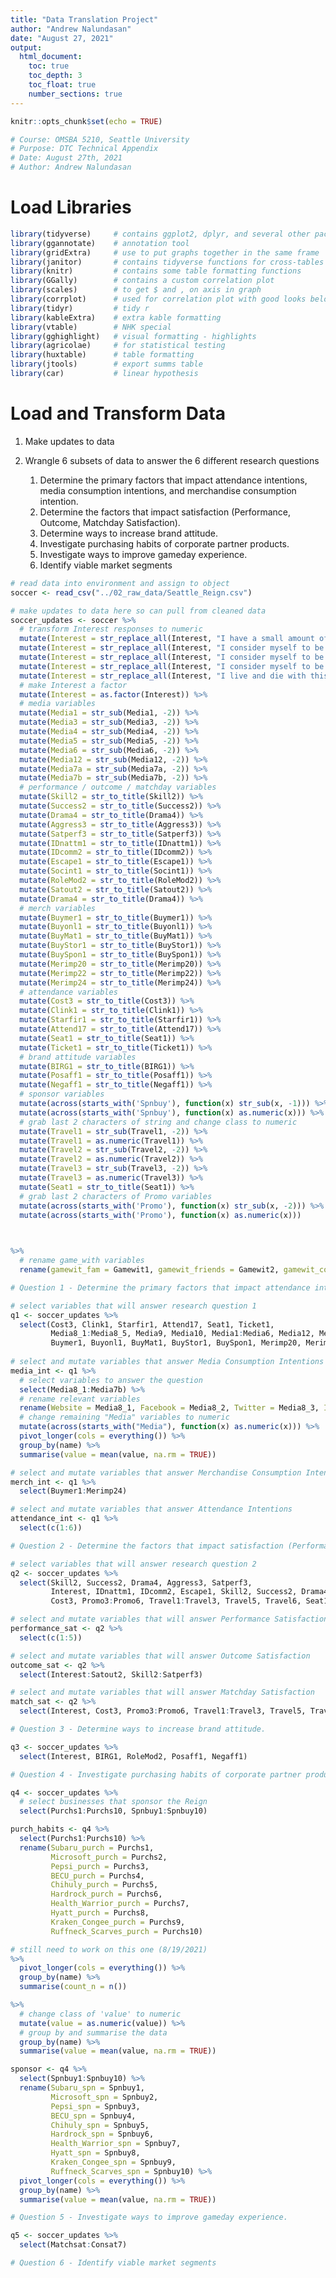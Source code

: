 ```yaml
---
title: "Data Translation Project"
author: "Andrew Nalundasan"
date: "August 27, 2021"   
output: 
  html_document:
    toc: true
    toc_depth: 3
    toc_float: true
    number_sections: true
---
```


```r
knitr::opts_chunk$set(echo = TRUE)
```

```r
# Course: OMSBA 5210, Seattle University
# Purpose: DTC Technical Appendix
# Date: August 27th, 2021
# Author: Andrew Nalundasan

```

# Load Libraries

```r
library(tidyverse)     # contains ggplot2, dplyr, and several other packages
library(ggannotate)    # annotation tool
library(gridExtra)     # use to put graphs together in the same frame
library(janitor)       # contains tidyverse functions for cross-tables
library(knitr)         # contains some table formatting functions
library(GGally)        # contains a custom correlation plot
library(scales)        # to get $ and , on axis in graph
library(corrplot)      # used for correlation plot with good looks below
library(tidyr)         # tidy r
library(kableExtra)    # extra kable formatting
library(vtable)        # NHK special
library(gghighlight)   # visual formatting - highlights
library(agricolae)     # for statistical testing
library(huxtable)      # table formatting
library(jtools)        # export summs table
library(car)           # linear hypothesis

```



# Load and Transform Data

1. Make updates to data

2. Wrangle 6 subsets of data to answer the 6 different research questions

    1. Determine the primary factors that impact attendance intentions, media consumption intentions, and merchandise consumption intention. 
    2. Determine the factors that impact satisfaction (Performance, Outcome, Matchday Satisfaction).
    3. Determine ways to increase brand attitude.
    4. Investigate purchasing habits of corporate partner products. 
    5. Investigate ways to improve gameday experience. 
    6. Identify viable market segments

```r
# read data into environment and assign to object
soccer <- read_csv("../02_raw_data/Seattle_Reign.csv")

# make updates to data here so can pull from cleaned data
soccer_updates <- soccer %>% 
  # transform Interest responses to numeric
  mutate(Interest = str_replace_all(Interest, "I have a small amount of interest", "1")) %>% 
  mutate(Interest = str_replace_all(Interest, "I consider myself to be a low-level fan of this team", "2")) %>% 
  mutate(Interest = str_replace_all(Interest, "I consider myself to be a moderate fan of this team", "3")) %>% 
  mutate(Interest = str_replace_all(Interest, "I consider myself to be a loyal fan of this team", "4")) %>% 
  mutate(Interest = str_replace_all(Interest, "I live and die with this team", "5")) %>% 
  # make Interest a factor
  mutate(Interest = as.factor(Interest)) %>% 
  # media variables
  mutate(Media1 = str_sub(Media1, -2)) %>% 
  mutate(Media3 = str_sub(Media3, -2)) %>%
  mutate(Media4 = str_sub(Media4, -2)) %>%
  mutate(Media5 = str_sub(Media5, -2)) %>%
  mutate(Media6 = str_sub(Media6, -2)) %>%
  mutate(Media12 = str_sub(Media12, -2)) %>%
  mutate(Media7a = str_sub(Media7a, -2)) %>%
  mutate(Media7b = str_sub(Media7b, -2)) %>% 
  # performance / outcome / matchday variables
  mutate(Skill2 = str_to_title(Skill2)) %>% 
  mutate(Success2 = str_to_title(Success2)) %>% 
  mutate(Drama4 = str_to_title(Drama4)) %>% 
  mutate(Aggress3 = str_to_title(Aggress3)) %>% 
  mutate(Satperf3 = str_to_title(Satperf3)) %>% 
  mutate(IDnattm1 = str_to_title(IDnattm1)) %>% 
  mutate(IDcomm2 = str_to_title(IDcomm2)) %>% 
  mutate(Escape1 = str_to_title(Escape1)) %>% 
  mutate(Socint1 = str_to_title(Socint1)) %>% 
  mutate(RoleMod2 = str_to_title(RoleMod2)) %>% 
  mutate(Satout2 = str_to_title(Satout2)) %>% 
  mutate(Drama4 = str_to_title(Drama4)) %>% 
  # merch variables
  mutate(Buymer1 = str_to_title(Buymer1)) %>% 
  mutate(Buyonl1 = str_to_title(Buyonl1)) %>% 
  mutate(BuyMat1 = str_to_title(BuyMat1)) %>% 
  mutate(BuyStor1 = str_to_title(BuyStor1)) %>% 
  mutate(BuySpon1 = str_to_title(BuySpon1)) %>% 
  mutate(Merimp20 = str_to_title(Merimp20)) %>% 
  mutate(Merimp22 = str_to_title(Merimp22)) %>% 
  mutate(Merimp24 = str_to_title(Merimp24)) %>% 
  # attendance variables
  mutate(Cost3 = str_to_title(Cost3)) %>% 
  mutate(Clink1 = str_to_title(Clink1)) %>% 
  mutate(Starfir1 = str_to_title(Starfir1)) %>% 
  mutate(Attend17 = str_to_title(Attend17)) %>% 
  mutate(Seat1 = str_to_title(Seat1)) %>% 
  mutate(Ticket1 = str_to_title(Ticket1)) %>% 
  # brand attitude variables
  mutate(BIRG1 = str_to_title(BIRG1)) %>% 
  mutate(Posaff1 = str_to_title(Posaff1)) %>% 
  mutate(Negaff1 = str_to_title(Negaff1)) %>% 
  # sponsor variables
  mutate(across(starts_with('Spnbuy'), function(x) str_sub(x, -1))) %>% 
  mutate(across(starts_with('Spnbuy'), function(x) as.numeric(x))) %>% 
  # grab last 2 characters of string and change class to numeric
  mutate(Travel1 = str_sub(Travel1, -2)) %>%  
  mutate(Travel1 = as.numeric(Travel1)) %>% 
  mutate(Travel2 = str_sub(Travel2, -2)) %>%
  mutate(Travel2 = as.numeric(Travel2)) %>% 
  mutate(Travel3 = str_sub(Travel3, -2)) %>% 
  mutate(Travel3 = as.numeric(Travel3)) %>% 
  mutate(Seat1 = str_to_title(Seat1)) %>% 
  # grab last 2 characters of Promo variables
  mutate(across(starts_with('Promo'), function(x) str_sub(x, -2))) %>% 
  mutate(across(starts_with('Promo'), function(x) as.numeric(x)))
  


%>% 
  # rename game_with variables
  rename(gamewit_fam = Gamewit1, gamewit_friends = Gamewit2, gamewit_colleagues = Gamewit3, gamewit_solo = Gamewit4)


```

```r
# Question 1 - Determine the primary factors that impact attendance intentions, media consumption intentions, and merchandise consumption intention. 

# select variables that will answer research question 1
q1 <- soccer_updates %>% 
  select(Cost3, Clink1, Starfir1, Attend17, Seat1, Ticket1,
         Media8_1:Media8_5, Media9, Media10, Media1:Media6, Media12, Media7a, Media7b,
         Buymer1, Buyonl1, BuyMat1, BuyStor1, BuySpon1, Merimp20, Merimp22, Merimp24)
  
# select and mutate variables that answer Media Consumption Intentions
media_int <- q1 %>% 
  # select variables to answer the question
  select(Media8_1:Media7b) %>% 
  # rename relevant variables
  rename(Website = Media8_1, Facebook = Media8_2, Twitter = Media8_3, Instagram = Media8_4, YouTube = Media8_5) %>%
  # change remaining "Media" variables to numeric
  mutate(across(starts_with("Media"), function(x) as.numeric(x))) %>%
  pivot_longer(cols = everything()) %>% 
  group_by(name) %>% 
  summarise(value = mean(value, na.rm = TRUE))

# select and mutate variables that answer Merchandise Consumption Intentions
merch_int <- q1 %>% 
  select(Buymer1:Merimp24)

# select and mutate variables that answer Attendance Intentions
attendance_int <- q1 %>% 
  select(c(1:6))

```


```r
# Question 2 - Determine the factors that impact satisfaction (Performance, Outcome, Matchday Satisfaction).

# select variables that will answer research question 2
q2 <- soccer_updates %>% 
  select(Skill2, Success2, Drama4, Aggress3, Satperf3,
         Interest, IDnattm1, IDcomm2, Escape1, Skill2, Success2, Drama4, Aggress3, Socint1, RoleMod2, Satout2, Satperf3,
         Cost3, Promo3:Promo6, Travel1:Travel3, Travel5, Travel6, Seat1)

# select and mutate variables that will answer Performance Satisfaction
performance_sat <- q2 %>% 
  select(c(1:5)) 

# select and mutate variables that will answer Outcome Satisfaction
outcome_sat <- q2 %>% 
  select(Interest:Satout2, Skill2:Satperf3)

# select and mutate variables that will answer Matchday Satisfaction
match_sat <- q2 %>% 
  select(Interest, Cost3, Promo3:Promo6, Travel1:Travel3, Travel5, Travel6, Seat1)

```



```r
# Question 3 - Determine ways to increase brand attitude.

q3 <- soccer_updates %>% 
  select(Interest, BIRG1, RoleMod2, Posaff1, Negaff1)

```



```r
# Question 4 - Investigate purchasing habits of corporate partner products. 

q4 <- soccer_updates %>% 
  # select businesses that sponsor the Reign
  select(Purchs1:Purchs10, Spnbuy1:Spnbuy10) 

purch_habits <- q4 %>% 
  select(Purchs1:Purchs10) %>% 
  rename(Subaru_purch = Purchs1,
         Microsoft_purch = Purchs2, 
         Pepsi_purch = Purchs3, 
         BECU_purch = Purchs4, 
         Chihuly_purch = Purchs5, 
         Hardrock_purch = Purchs6, 
         Health_Warrior_purch = Purchs7, 
         Hyatt_purch = Purchs8, 
         Kraken_Congee_purch = Purchs9, 
         Ruffneck_Scarves_purch = Purchs10) 

# still need to work on this one (8/19/2021)
%>% 
  pivot_longer(cols = everything()) %>% 
  group_by(name) %>% 
  summarise(count_n = n())

%>% 
  # change class of 'value' to numeric
  mutate(value = as.numeric(value)) %>% 
  # group by and summarise the data
  group_by(name) %>% 
  summarise(value = mean(value, na.rm = TRUE))

sponsor <- q4 %>% 
  select(Spnbuy1:Spnbuy10) %>% 
  rename(Subaru_spn = Spnbuy1, 
         Microsoft_spn = Spnbuy2, 
         Pepsi_spn = Spnbuy3, 
         BECU_spn = Spnbuy4, 
         Chihuly_spn = Spnbuy5, 
         Hardrock_spn = Spnbuy6, 
         Health_Warrior_spn = Spnbuy7, 
         Hyatt_spn = Spnbuy8, 
         Kraken_Congee_spn = Spnbuy9, 
         Ruffneck_Scarves_spn = Spnbuy10) %>% 
  pivot_longer(cols = everything()) %>% 
  group_by(name) %>% 
  summarise(value = mean(value, na.rm = TRUE))

```



```r
# Question 5 - Investigate ways to improve gameday experience.

q5 <- soccer_updates %>% 
  select(Matchsat:Consat7)

```





```r
# Question 6 - Identify viable market segments



```








